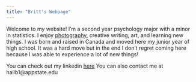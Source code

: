 ```yaml
---
title: "Britt's Webpage"
---
```


Welcome to my website! I'm a second year psychology major with a minor in statistics. I enjoy [photography](https://brittsthoughts5361647.wordpress.com/2019/01/26/lunar-eclipse/#jp-carousel-100), creative writing, art, and learning new things.
I was born and raised in Canada and moved here my junior year of high school. It was a hard move but in the end I don't regret coming here because I was able to experience a lot of new things!

You can check out my linkedin [here](www.linkedin.com/in/brittany-hall-6b112115a)
You can also contact me at hallb1@appstate.edu